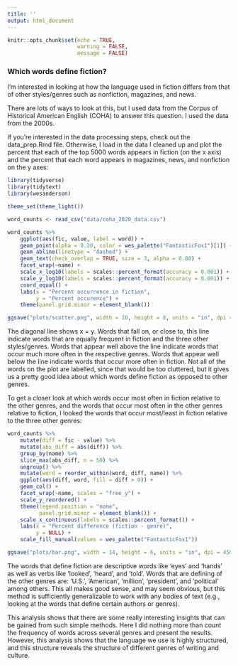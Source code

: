 ---
title: ''
output: html_document
---

```{r setup, include=FALSE}
knitr::opts_chunk$set(echo = TRUE, 
                      warning = FALSE,
                      message = FALSE)
```

### Which words define fiction?

I'm interested in looking at how the language used in fiction differs from that of other styles/genres such as nonfiction, magazines, and news.

There are lots of ways to look at this, but I used data from the Corpus of Historical American English (COHA) to answer this question. I used the data from the 2000s.

If you're interested in the data processing steps, check out the data_prep.Rmd file. Otherwise, I load in the data I cleaned up and plot the percent that each of the top 5000 words appears in fiction (on the x axis) and the percent that each word appears in magazines, news, and nonfiction on the y axes:

```{r fig.width = 11, fig.height = 4}
library(tidyverse)
library(tidytext)
library(wesanderson)

theme_set(theme_light())

word_counts <- read_csv("data/coha_2020_data.csv")

word_counts %>%
    ggplot(aes(fic, value, label = word)) +
    geom_point(alpha = 0.20, color = wes_palette("FantasticFox1")[1]) +
    geom_abline(linetype = "dashed") +
    geom_text(check_overlap = TRUE, size = 3, alpha = 0.80) +
    facet_wrap(~name) +
    scale_x_log10(labels = scales::percent_format(accuracy = 0.001)) +
    scale_y_log10(labels = scales::percent_format(accuracy = 0.001)) +
    coord_equal() +
    labs(x = "Percent occurrence in fiction",
         y = "Percent occurence") +
    theme(panel.grid.minor = element_blank())

ggsave("plots/scatter.png", width = 10, height = 8, units = "in", dpi = 450)

```

The diagonal line shows x = y. Words that fall on, or close to, this line indicate words that are equally frequent in fiction and the three other styles/genres. Words that appear well above the line indicate words that occur much more often in the respective genres. Words that appear well below the line indicate words that occur more often in fiction. Not all of the words on the plot are labelled, since that would be too cluttered, but it gives us a pretty good idea about which words define fiction as opposed to other genres.

To get a closer look at which words occur most often in fiction relative to the other genres, and the words that occur most often in the other genres relative to fiction, I looked the words that occur most/least in fiction relative to the three other genres:

```{r fig.width = 10, fig.height = 6}

word_counts %>%
    mutate(diff = fic - value) %>%
    mutate(abs_diff = abs(diff)) %>%
    group_by(name) %>%
    slice_max(abs_diff, n = 50) %>%
    ungroup() %>%
    mutate(word = reorder_within(word, diff, name)) %>%
    ggplot(aes(diff, word, fill = diff > 0)) +
    geom_col() +
    facet_wrap(~name, scales = "free_y") +
    scale_y_reordered() +
    theme(legend.position = "none",
          panel.grid.minor = element_blank()) +
    scale_x_continuous(labels = scales::percent_format()) +
    labs(x = "Percent difference (fiction - genre)",
         y = NULL) +
    scale_fill_manual(values = wes_palette("FantasticFox1"))

ggsave("plots/bar.png", width = 14, height = 6, units = "in", dpi = 450)
```

The words that define fiction are descriptive words like 'eyes' and 'hands' as well as verbs like 'looked', 'heard', and 'told'. Words that are defining of the other genres are: 'U.S.', 'American', 'million', 'president', and 'political' among others. This all makes good sense, and may seem obvious, but this method is sufficiently generalizable to work with any bodies of text (e.g., looking at the words that define certain authors or genres).

This analysis shows that there are some really interesting insights that can be gained from such simple methods. Here I did nothing more than count the frequency of words across several genres and present the results. However, this analysis shows that the language we use is highly structured, and this structure reveals the structure of different genres of writing and culture.

<br />
<br />
<br />
<br />
<br />